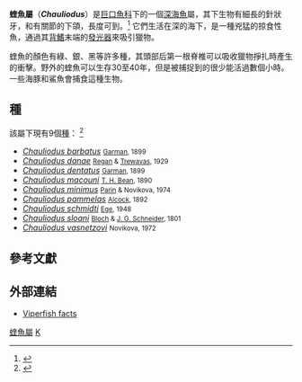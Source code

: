 {{Automatic Taxobox
| taxon = Chauliodus
| authority = [[Marcus_Elieser_Bloch|Bloch]] & [[Johann_Gottlob_Schneider|J. G. Schneider]], 1801
| fossil_range = {{fossilrange|11|0}} <br>[[中新世|中新世]]晚期至今<ref>{{cite journal
  | last = Sepkoski
  | first = Jack
  | authorlink = 
  | coauthors = 
  | title = A compendium of fossil marine animal genera
  | journal = Bulletins of American Paleontology
  | volume = 364
  | issue = 
  | pages = 560
  | publisher = 
  | location = 
  | date = 2004
  | url = http://strata.ummp.lsa.umich.edu/jack/showgenera.php?taxon=611&rank=class
  | doi = 
  | id = 
  | accessdate = 2008-01-08
  | archive-date = 2011-07-23
  | archive-url = https://web.archive.org/web/20110723131237/http://strata.ummp.lsa.umich.edu/jack/showgenera.php?taxon=611&rank=class
  | dead-url = no
  }}</ref>
| image = Chauliodus danae.jpg
| image_caption = [[達納蝰魚|達納蝰魚]]
| subdivision_ranks = 種
| subdivision = 見文內
}}
'''蝰魚屬'''（'''''Chauliodus'''''）是[[巨口魚科|巨口魚科]]下的一個[[深海魚|深海魚]]屬，其下生物有細長的針狀牙，和有關節的下頜，長度可到{{convert|30|-|60|cm}}。<ref name="Viperfish">{{cite web|title=Viperfish|url=http://deepseacreatures.org/viperfish|publisher=deepseacreatures.org|accessdate=25 November 2012|archive-date=2021-02-03|archive-url=https://web.archive.org/web/20210203032140/http://deepseacreatures.org/viperfish|dead-url=no}}</ref> 它們生活在{{convert|250|–|5000|ft}}深的海下，是一種兇猛的掠食性魚，通過其[[背鰭|背鰭]]末端的[[發光器|發光器]]來吸引獵物。

蝰魚的顏色有綠、銀、黑等許多種，其頭部后第一根脊椎可以吸收獵物掙扎時產生的衝擊。野外的蝰魚可以生存30至40年，但是被捕捉到的很少能活過數個小時。一些海豚和鯊魚會捕食這種生物。

==種==
該屬下現有9個[[種|種]]： <ref>{{FishBase genus | genus = Chauliodus| month = February | year = 2012}}</ref>
* ''[[Chauliodus_barbatus|Chauliodus barbatus]]'' <small>[[Samuel_Garman|Garman]], 1899</small>
* ''[[Chauliodus_danae|Chauliodus danae]]'' <small>[[Charles_Tate_Regan|Regan]] & [[Ethelwynn_Trewavas|Trewavas]], 1929</small>
* ''[[Chauliodus_dentatus|Chauliodus dentatus]]'' <small>[[Samuel_Garman|Garman]], 1899</small>
* ''[[Chauliodus_macouni|Chauliodus macouni]]'' <small>[[Tarleton_Hoffman_Bean|T. H. Bean]], 1890</small>
* ''[[Chauliodus_minimus|Chauliodus minimus]]'' <small>[[Nikolai_Vasilyevich_Parin|Parin]] & Novikova, 1974</small>
* ''[[Chauliodus_pammelas|Chauliodus pammelas]]'' <small>[[Alfred_William_Alcock|Alcock]], 1892</small>
* ''[[Chauliodus_schmidti|Chauliodus schmidti]]'' <small>[[Vilhelm_Ege|Ege]], 1948</small>
* ''[[Chauliodus_sloani|Chauliodus sloani]]'' <small>[[Marcus_Elieser_Bloch|Bloch]] & [[Johann_Gottlob_Schneider|J. G. Schneider]], 1801</small>
* ''[[Chauliodus_vasnetzovi|Chauliodus vasnetzovi]]'' <small>Novikova, 1972</small>

==參考文獻==
{{reflist}}

== 外部連結 ==
* [http://deepseacreatures.org/viperfish Viperfish facts] {{Wayback|url=http://deepseacreatures.org/viperfish |date=20210203032140 }}

{{Taxonbar}}
[[Category:蝰魚屬|]]
[[Category:_1801年描述的分类群|K]]
